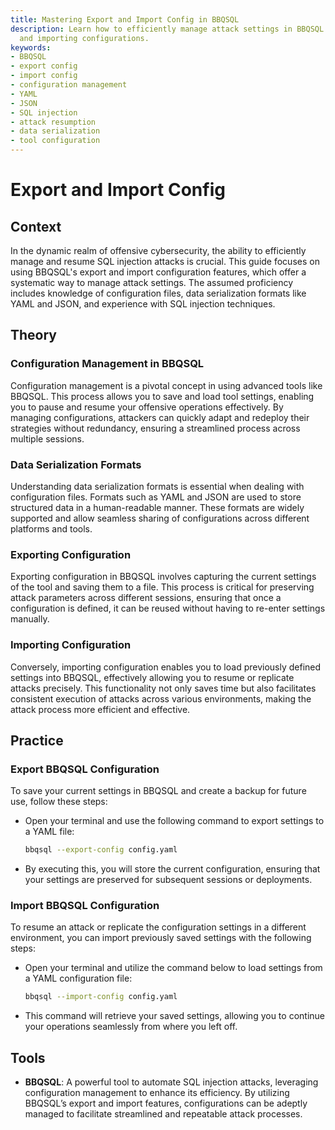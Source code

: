 ```yaml
---
title: Mastering Export and Import Config in BBQSQL
description: Learn how to efficiently manage attack settings in BBQSQL through exporting
  and importing configurations.
keywords:
- BBQSQL
- export config
- import config
- configuration management
- YAML
- JSON
- SQL injection
- attack resumption
- data serialization
- tool configuration
---
```


# Export and Import Config

## Context

In the dynamic realm of offensive cybersecurity, the ability to efficiently manage and resume SQL injection attacks is crucial. This guide focuses on using BBQSQL's export and import configuration features, which offer a systematic way to manage attack settings. The assumed proficiency includes knowledge of configuration files, data serialization formats like YAML and JSON, and experience with SQL injection techniques.

## Theory

### Configuration Management in BBQSQL

Configuration management is a pivotal concept in using advanced tools like BBQSQL. This process allows you to save and load tool settings, enabling you to pause and resume your offensive operations effectively. By managing configurations, attackers can quickly adapt and redeploy their strategies without redundancy, ensuring a streamlined process across multiple sessions.

### Data Serialization Formats

Understanding data serialization formats is essential when dealing with configuration files. Formats such as YAML and JSON are used to store structured data in a human-readable manner. These formats are widely supported and allow seamless sharing of configurations across different platforms and tools.

### Exporting Configuration

Exporting configuration in BBQSQL involves capturing the current settings of the tool and saving them to a file. This process is critical for preserving attack parameters across different sessions, ensuring that once a configuration is defined, it can be reused without having to re-enter settings manually.

### Importing Configuration

Conversely, importing configuration enables you to load previously defined settings into BBQSQL, effectively allowing you to resume or replicate attacks precisely. This functionality not only saves time but also facilitates consistent execution of attacks across various environments, making the attack process more efficient and effective.

## Practice

### Export BBQSQL Configuration

To save your current settings in BBQSQL and create a backup for future use, follow these steps:

- Open your terminal and use the following command to export settings to a YAML file:

  ```bash
  bbqsql --export-config config.yaml
  ```

- By executing this, you will store the current configuration, ensuring that your settings are preserved for subsequent sessions or deployments.

### Import BBQSQL Configuration

To resume an attack or replicate the configuration settings in a different environment, you can import previously saved settings with the following steps:

- Open your terminal and utilize the command below to load settings from a YAML configuration file:

  ```bash
  bbqsql --import-config config.yaml
  ```

- This command will retrieve your saved settings, allowing you to continue your operations seamlessly from where you left off.

## Tools

- **BBQSQL**: A powerful tool to automate SQL injection attacks, leveraging configuration management to enhance its efficiency. By utilizing BBQSQL’s export and import features, configurations can be adeptly managed to facilitate streamlined and repeatable attack processes.